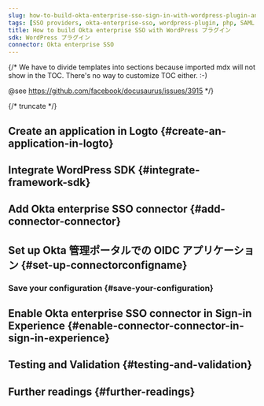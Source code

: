 ```yaml
---
slug: how-to-build-okta-enterprise-sso-sign-in-with-wordpress-plugin-and-logto
tags: [SSO providers, okta-enterprise-sso, wordpress-plugin, php, SAML authentication, enterprise login, SSO login]
title: How to build Okta enterprise SSO with WordPress プラグイン
sdk: WordPress プラグイン
connector: Okta enterprise SSO
---
```


{/*
  We have to divide templates into sections because imported mdx will not show in the TOC.
  There's no way to customize TOC either. :-)

  @see https://github.com/facebook/docusaurus/issues/3915
*/}




{/* truncate */}

<Intro connector={connector} sdk="WordPress プラグイン" link="https://wordpress.org/" />

## Create an application in Logto \{#create-an-application-in-logto}

<CreateApplication type="従来のウェブ" framework="WordPress" />

## Integrate WordPress SDK \{#integrate-framework-sdk}

<IntegrateSdk />

## Add Okta enterprise SSO connector \{#add-connector-connector}

<AddSsoConnector framework="WordPress" />

## Set up Okta 管理ポータルでの OIDC アプリケーション \{#set-up-connectorconfigname}

<ConnectorGuide />

### Save your configuration \{#save-your-configuration}

<SaveYourConfiguration connector={connector} />

## Enable Okta enterprise SSO connector in Sign-in Experience \{#enable-connector-connector-in-sign-in-experience}

<EnableSsoConnector />

## Testing and Validation \{#testing-and-validation}

<TestingAndValidation connector={connector} sdk="WordPress プラグイン" />

## Further readings \{#further-readings}

<FurtherReadings />
